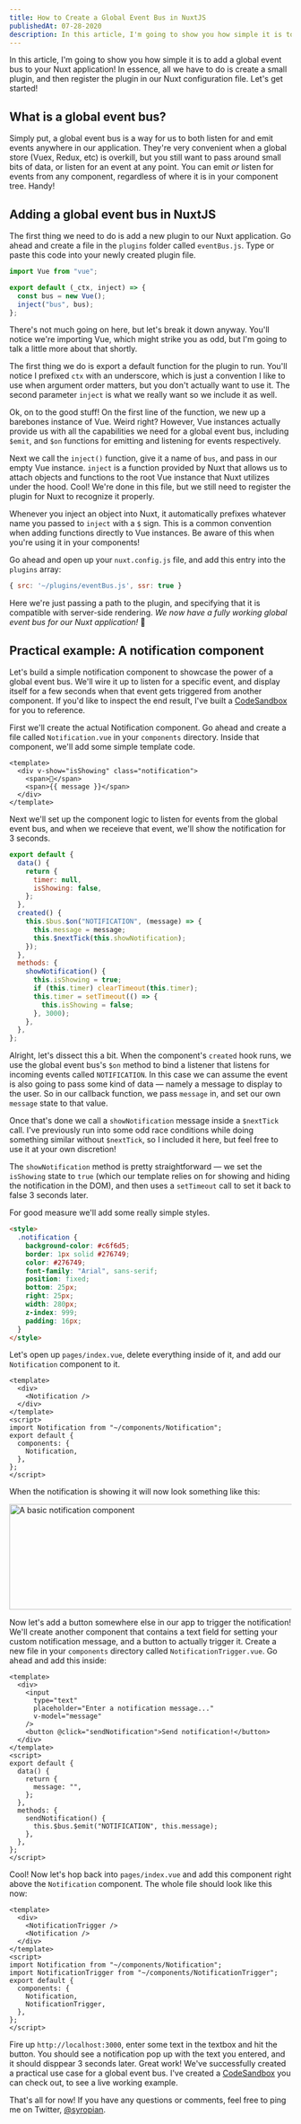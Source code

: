 ```yaml
---
title: How to Create a Global Event Bus in NuxtJS
publishedAt: 07-28-2020
description: In this article, I'm going to show you how simple it is to add a global event bus to your Nuxt application! In essence, all we have to do is create a small plugin, and then register the plugin in our Nuxt configuration file.
---
```



In this article, I'm going to show you how simple it is to add a global event bus to your Nuxt application! In essence, all we have to do is create a small plugin, and then register the plugin in our Nuxt configuration file. Let's get started!

## What is a global event bus?

Simply put, a global event bus is a way for us to both listen for and emit events anywhere in our application. They're very convenient when a global store (Vuex, Redux, etc) is overkill, but you still want to pass around small bits of data, or listen for an event at any point. You can emit _or_ listen for events from any component, regardless of where it is in your component tree. Handy!

## Adding a global event bus in NuxtJS

The first thing we need to do is add a new plugin to our Nuxt application. Go ahead and create a file in the `plugins` folder called `eventBus.js`. Type or paste this code into your newly created plugin file.

```js
import Vue from "vue";

export default (_ctx, inject) => {
  const bus = new Vue();
  inject("bus", bus);
};
```

There's not much going on here, but let's break it down anyway. You'll notice we're importing Vue, which might strike you as odd, but I'm going to talk a little more about that shortly.

The first thing we do is export a default function for the plugin to run. You'll notice I prefixed `ctx` with an underscore, which is just a convention I like to use when argument order matters, but you don't actually want to use it. The second parameter `inject` is what we really want so we include it as well.

Ok, on to the good stuff! On the first line of the function, we new up a barebones instance of Vue. Weird right? However, Vue instances actually provide us with all the capabilities we need for a global event bus, including `$emit`, and `$on` functions for emitting and listening for events respectively.

Next we call the `inject()` function, give it a name of `bus`, and pass in our empty Vue instance. `inject` is a function provided by Nuxt that allows us to attach objects and functions to the root Vue instance that Nuxt utilizes under the hood. Cool! We're done in this file, but we still need to register the plugin for Nuxt to recognize it properly.

<Notice>
  Whenever you inject an object into Nuxt, it automatically prefixes whatever
  name you passed to <code>inject</code> with a <code>$</code> sign. This is a
  common convention when adding functions directly to Vue instances. Be aware of
  this when you're using it in your components!
</Notice>

Go ahead and open up your `nuxt.config.js` file, and add this entry into the `plugins` array:

```js
{ src: '~/plugins/eventBus.js', ssr: true }
```

Here we're just passing a path to the plugin, and specifying that it is compatible with server-side rendering. _We now have a fully working global event bus for our Nuxt application!_ 🎉

## Practical example: A notification component

Let's build a simple notification component to showcase the power of a global event bus. We'll wire it up to listen for a specific event, and display itself for a few seconds when that event gets triggered from another component. If you'd like to inspect the end result, I've built a [CodeSandbox](https://codesandbox.io/s/friendly-sanderson-kj7eg) for you to reference.

First we'll create the actual Notification component. Go ahead and create a file called `Notification.vue` in your `components` directory. Inside that component, we'll add some simple template code.

```vue
<template>
  <div v-show="isShowing" class="notification">
    <span>🔔</span>
    <span>{{ message }}</span>
  </div>
</template>
```

Next we'll set up the component logic to listen for events from the global event bus, and when we receieve that event, we'll show the notification for 3 seconds.

```js
export default {
  data() {
    return {
      timer: null,
      isShowing: false,
    };
  },
  created() {
    this.$bus.$on("NOTIFICATION", (message) => {
      this.message = message;
      this.$nextTick(this.showNotification);
    });
  },
  methods: {
    showNotification() {
      this.isShowing = true;
      if (this.timer) clearTimeout(this.timer);
      this.timer = setTimeout(() => {
        this.isShowing = false;
      }, 3000);
    },
  },
};
```

Alright, let's dissect this a bit. When the component's `created` hook runs, we use the global event bus's `$on` method to bind a listener that listens for incoming events called `NOTIFICATION`. In this case we can assume the event is also going to pass some kind of data — namely a message to display to the user. So in our callback function, we pass `message` in, and set our own `message` state to that value.

Once that's done we call a `showNotification` message inside a `$nextTick` call. I've previously run into some odd race conditions while doing something similar without `$nextTick`, so I included it here, but feel free to use it at your own discretion!

The `showNotification` method is pretty straightforward — we set the `isShowing` state to `true` (which our template relies on for showing and hiding the notification in the DOM), and then uses a `setTimeout` call to set it back to false 3 seconds later.

For good measure we'll add some really simple styles.

```html
<style>
  .notification {
    background-color: #c6f6d5;
    border: 1px solid #276749;
    color: #276749;
    font-family: "Arial", sans-serif;
    position: fixed;
    bottom: 25px;
    right: 25px;
    width: 280px;
    z-index: 999;
    padding: 16px;
  }
</style>
```

Let's open up `pages/index.vue`, delete everything inside of it, and add our `Notification` component to it.

```vue
<template>
  <div>
    <Notification />
  </div>
</template>
<script>
import Notification from "~/components/Notification";
export default {
  components: {
    Notification,
  },
};
</script>
```

When the notification is showing it will now look something like this:

<img
  src="https://f001.backblazeb2.com/file/syropia-blog/basic-notification.png"
  alt="A basic notification component"
  class="rounded-lg border-2 border-gray-300"
  width="672"
  height="188"
/>

Now let's add a button somewhere else in our app to trigger the notification! We'll create another component that contains a text field for setting your custom notification message, and a button to actually trigger it. Create a new file in your `components` directory called `NotificationTrigger.vue`. Go ahead and add this inside:

```vue
<template>
  <div>
    <input
      type="text"
      placeholder="Enter a notification message..."
      v-model="message"
    />
    <button @click="sendNotification">Send notification!</button>
  </div>
</template>
<script>
export default {
  data() {
    return {
      message: "",
    };
  },
  methods: {
    sendNotification() {
      this.$bus.$emit("NOTIFICATION", this.message);
    },
  },
};
</script>
```

Cool! Now let's hop back into `pages/index.vue` and add this component right above the `Notification` component. The whole file should look like this now:

```vue
<template>
  <div>
    <NotificationTrigger />
    <Notification />
  </div>
</template>
<script>
import Notification from "~/components/Notification";
import NotificationTrigger from "~/components/NotificationTrigger";
export default {
  components: {
    Notification,
    NotificationTrigger,
  },
};
</script>
```

Fire up `http://localhost:3000`, enter some text in the textbox and hit the button. You should see a notification pop up with the text you entered, and it should disppear 3 seconds later. Great work! We've successfully created a practical use case for a global event bus. I've created a [CodeSandbox](https://codesandbox.io/s/friendly-sanderson-kj7eg) you can check out, to see a live working example.

That's all for now! If you have any questions or comments, feel free to ping me on Twitter, [@syropian](https://twitter.com/syropian).
